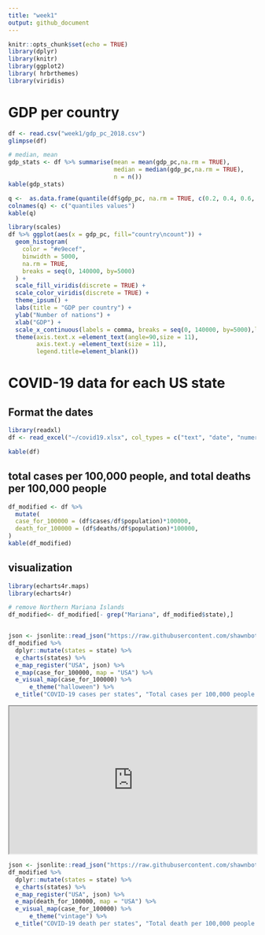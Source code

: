 ```yaml
---
title: "week1"
output: github_document
---
```


```r
knitr::opts_chunk$set(echo = TRUE)
library(dplyr)
library(knitr)
library(ggplot2)
library( hrbrthemes)
library(viridis)
```

# GDP per country

```r
df <- read.csv("week1/gdp_pc_2018.csv")
glimpse(df)

```


```r
# median, mean
gdp_stats <- df %>% summarise(mean = mean(gdp_pc,na.rm = TRUE), 
                              median = median(gdp_pc,na.rm = TRUE), 
                              n = n())
kable(gdp_stats)
```

```r

q <-  as.data.frame(quantile(df$gdp_pc, na.rm = TRUE, c(0.2, 0.4, 0.6, 0.8)))
colnames(q) <- c("quantiles values")
kable(q)
```

```r
library(scales)
df %>% ggplot(aes(x = gdp_pc, fill="country\ncount")) +
  geom_histogram(
    color = "#e9ecef",
    binwidth = 5000,
    na.rm = TRUE,
    breaks = seq(0, 140000, by=5000)
  ) +
  scale_fill_viridis(discrete = TRUE) +
  scale_color_viridis(discrete = TRUE) +
  theme_ipsum() +
  labs(title = "GDP per country") +
  ylab("Number of nations") +
  xlab("GDP") +
  scale_x_continuous(labels = comma, breaks = seq(0, 140000, by=5000),limits = c(0,140000)) +
  theme(axis.text.x =element_text(angle=90,size = 11),
        axis.text.y =element_text(size = 11),
        legend.title=element_blank()) 
```

# COVID-19 data for each US state 

## Format the dates

```r
library(readxl)
df <- read_excel("~/covid19.xlsx", col_types = c("text", "date", "numeric", "numeric", "numeric", "numeric", "text", "numeric", "numeric"))

kable(df)
```

## total cases per 100,000 people, and total deaths per 100,000 people

```r
df_modified <- df %>% 
  mutate(
  case_for_100000 = (df$cases/df$population)*100000,
  death_for_100000 = (df$deaths/df$population)*100000,
)
kable(df_modified)

```

## visualization

```r
library(echarts4r.maps)
library(echarts4r)

# remove Northern Mariana Islands
df_modified<- df_modified[- grep("Mariana", df_modified$state),]


json <- jsonlite::read_json("https://raw.githubusercontent.com/shawnbot/topogram/master/data/us-states.geojson")
df_modified %>%
  dplyr::mutate(states = state) %>%
  e_charts(states) %>%
  e_map_register("USA", json) %>%
  e_map(case_for_100000, map = "USA") %>% 
  e_visual_map(case_for_100000) %>%
      e_theme("halloween") %>%
  e_title("COVID-19 cases per states", "Total cases per 100,000 people (2021-03-10)")
```

<iframe
  src="https://github.com/vincentmanz/Data-Visualization-For-Storytellers/blob/master/week1/death.html"
  style="width:100%; height:300px;"
></iframe>

```r

json <- jsonlite::read_json("https://raw.githubusercontent.com/shawnbot/topogram/master/data/us-states.geojson")
df_modified %>%
  dplyr::mutate(states = state) %>%
  e_charts(states) %>%
  e_map_register("USA", json) %>%
  e_map(death_for_100000, map = "USA") %>% 
  e_visual_map(case_for_100000) %>%
      e_theme("vintage") %>%
  e_title("COVID-19 death per states", "Total death per 100,000 people (2021-03-10)")

```